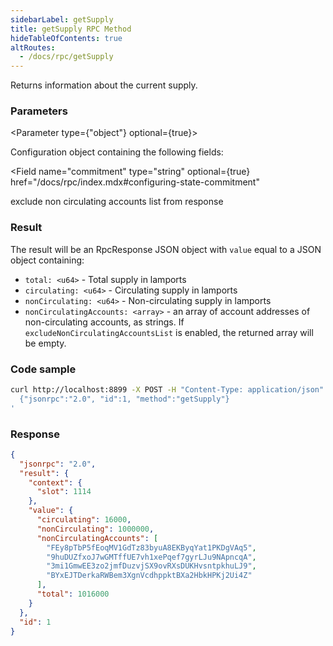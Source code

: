 ```yaml
---
sidebarLabel: getSupply
title: getSupply RPC Method
hideTableOfContents: true
altRoutes:
  - /docs/rpc/getSupply
---
```


Returns information about the current supply.

<DocSideBySide>

<DocLeftSide>

### Parameters

<Parameter type={"object"} optional={true}>

Configuration object containing the following fields:

<Field
  name="commitment"
  type="string"
  optional={true}
  href="/docs/rpc/index.mdx#configuring-state-commitment"
></Field>

<Field name="excludeNonCirculatingAccountsList" type="bool" optional={true}>
  exclude non circulating accounts list from response
</Field>

</Parameter>

### Result

The result will be an RpcResponse JSON object with `value` equal to a JSON
object containing:

-   `total: <u64>` - Total supply in lamports
-   `circulating: <u64>` - Circulating supply in lamports
-   `nonCirculating: <u64>` - Non-circulating supply in lamports
-   `nonCirculatingAccounts: <array>` - an array of account addresses of
    non-circulating accounts, as strings. If `excludeNonCirculatingAccountsList`
    is enabled, the returned array will be empty.

</DocLeftSide>

<DocRightSide>

### Code sample

```bash
curl http://localhost:8899 -X POST -H "Content-Type: application/json" -d '
  {"jsonrpc":"2.0", "id":1, "method":"getSupply"}
'
```

### Response

```json
{
  "jsonrpc": "2.0",
  "result": {
    "context": {
      "slot": 1114
    },
    "value": {
      "circulating": 16000,
      "nonCirculating": 1000000,
      "nonCirculatingAccounts": [
        "FEy8pTbP5fEoqMV1GdTz83byuA8EKByqYat1PKDgVAq5",
        "9huDUZfxoJ7wGMTffUE7vh1xePqef7gyrLJu9NApncqA",
        "3mi1GmwEE3zo2jmfDuzvjSX9ovRXsDUKHvsntpkhuLJ9",
        "BYxEJTDerkaRWBem3XgnVcdhppktBXa2HbkHPKj2Ui4Z"
      ],
      "total": 1016000
    }
  },
  "id": 1
}
```

</DocRightSide>
</DocSideBySide>
